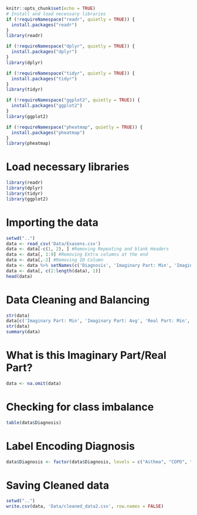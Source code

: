 ```r
knitr::opts_chunk$set(echo = TRUE)
# Install and load necessary libraries
if (!requireNamespace("readr", quietly = TRUE)) {
  install.packages("readr")
}
library(readr)

if (!requireNamespace("dplyr", quietly = TRUE)) {
  install.packages("dplyr")
}
library(dplyr)

if (!requireNamespace("tidyr", quietly = TRUE)) {
  install.packages("tidyr")
}
library(tidyr)

if (!requireNamespace("ggplot2", quietly = TRUE)) {
  install.packages("ggplot2")
}
library(ggplot2)

if (!requireNamespace("pheatmap", quietly = TRUE)) {
  install.packages("pheatmap")
}
library(pheatmap)
```

# Load necessary libraries
```r
library(readr)
library(dplyr)
library(tidyr)
library(ggplot2)
```


# Importing the data
```r
setwd("..")
data <- read_csv('Data/Exasens.csv')
data <- data[-c(1, 2), ] #Removing Repeating and blank Headers
data <- data[, 1:9] #Removing Extra columns at the end
data <- data[,-2] #Removing ID Column
data <- data %>% setNames(c('Diagnosis', 'Imaginary Part: Min', 'Imaginary Part: Avg', 'Real Part: Min', 'Real Part: Avg', 'Gender', 'Age', 'Smoking'))
data <- data[, c(2:length(data), 1)]
head(data)
```


# Data Cleaning and Balancing
```r
str(data)
data[c('Imaginary Part: Min', 'Imaginary Part: Avg', 'Real Part: Min', 'Real Part: Avg')] <- lapply(data[c('Imaginary Part: Min', 'Imaginary Part: Avg', 'Real Part: Min', 'Real Part: Avg')], as.numeric)
str(data)
summary(data)
```
# What is this Imaginary Part/Real Part?
```r
data <- na.omit(data)
```

# Checking for class imbalance
```r
table(data$Diagnosis)
```
# Label Encoding Diagnosis
```r
data$Diagnosis <- factor(data$Diagnosis, levels = c("Asthma", "COPD", "HC", "Infected"), labels = 0:3)
```

# Saving Cleaned data
```r
setwd("..")
write.csv(data, 'Data/cleaned_data2.csv', row.names = FALSE)
```
